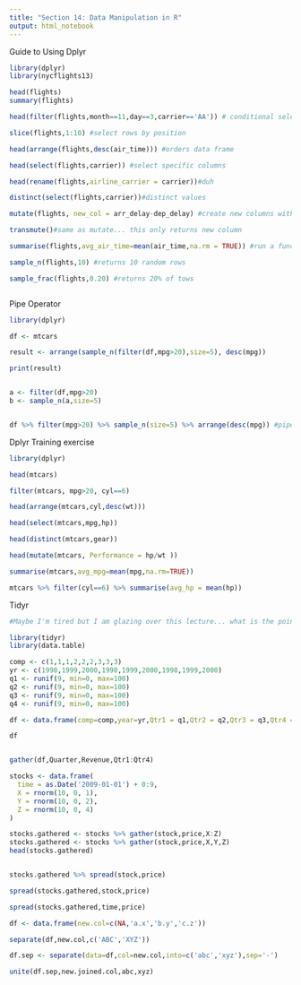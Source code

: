 ```yaml
---
title: "Section 14: Data Manipulation in R"
output: html_notebook
---
```


Guide to Using Dplyr

```r
library(dplyr)
library(nycflights13)

head(flights)
summary(flights)

head(filter(flights,month==11,day==3,carrier=='AA')) # conditional selection - apparently easier than subset call

slice(flights,1:10) #select rows by position

head(arrange(flights,desc(air_time))) #orders data frame

head(select(flights,carrier)) #select specific columns

head(rename(flights,airline_carrier = carrier))#duh

distinct(select(flights,carrier))#distinct values

mutate(flights, new_col = arr_delay-dep_delay) #create new columns with function

transmute()#same as mutate... this only returns new column

summarise(flights,avg_air_time=mean(air_time,na.rm = TRUE)) #run a function on a column

sample_n(flights,10) #returns 10 random rows

sample_frac(flights,0.20) #returns 20% of tows



```

Pipe Operator

```r
library(dplyr)

df <- mtcars

result <- arrange(sample_n(filter(df,mpg>20),size=5), desc(mpg))

print(result)


a <- filter(df,mpg>20)
b <- sample_n(a,size=5)


df %>% filter(mpg>20) %>% sample_n(size=5) %>% arrange(desc(mpg)) #pipe operator - chain
```


Dplyr Training exercise

```r
library(dplyr)

head(mtcars)

filter(mtcars, mpg>20, cyl==6)

head(arrange(mtcars,cyl,desc(wt)))

head(select(mtcars,mpg,hp))

head(distinct(mtcars,gear))

head(mutate(mtcars, Performance = hp/wt ))

summarise(mtcars,avg_mpg=mean(mpg,na.rm=TRUE))

mtcars %>% filter(cyl==6) %>% summarise(avg_hp = mean(hp))
```


Tidyr

```r
#Maybe I'm tired but I am glazing over this lecture... what is the point of this library?

library(tidyr)
library(data.table)

comp <- c(1,1,1,2,2,2,3,3,3)
yr <- c(1998,1999,2000,1998,1999,2000,1998,1999,2000)
q1 <- runif(9, min=0, max=100)
q2 <- runif(9, min=0, max=100)
q3 <- runif(9, min=0, max=100)
q4 <- runif(9, min=0, max=100)

df <- data.frame(comp=comp,year=yr,Qtr1 = q1,Qtr2 = q2,Qtr3 = q3,Qtr4 = q4)

df


gather(df,Quarter,Revenue,Qtr1:Qtr4)

stocks <- data.frame(
  time = as.Date('2009-01-01') + 0:9,
  X = rnorm(10, 0, 1),
  Y = rnorm(10, 0, 2),
  Z = rnorm(10, 0, 4)
)

stocks.gathered <- stocks %>% gather(stock,price,X:Z)
stocks.gathered <- stocks %>% gather(stock,price,X,Y,Z)
head(stocks.gathered)


stocks.gathered %>% spread(stock,price)

spread(stocks.gathered,stock,price)

spread(stocks.gathered,time,price)

df <- data.frame(new.col=c(NA,'a.x','b.y','c.z'))

separate(df,new.col,c('ABC','XYZ'))

df.sep <- separate(data=df,col=new.col,into=c('abc','xyz'),sep='-')

unite(df.sep,new.joined.col,abc,xyz)

```


